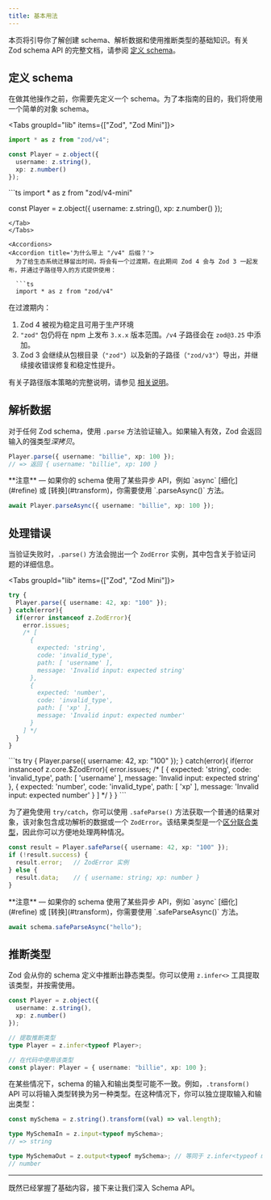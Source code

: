 ```yaml
---
title: 基本用法
---
```



本页将引导你了解创建 schema、解析数据和使用推断类型的基础知识。有关 Zod schema API 的完整文档，请参阅 [定义 schema](/api)。

## 定义 schema

在做其他操作之前，你需要先定义一个 schema。为了本指南的目的，我们将使用一个简单的对象 schema。

<Tabs groupId="lib" items={["Zod", "Zod Mini"]}>
<Tab value="Zod">
```ts
import * as z from "zod/v4"; 

const Player = z.object({ 
  username: z.string(),
  xp: z.number()
});
```
</Tab>
<Tab value="Zod Mini">
```ts
import * as z from "zod/v4-mini"

const Player = z.object({ 
  username: z.string(),
  xp: z.number()
});
```
</Tab>
</Tabs>

<Accordions>
<Accordion title='为什么带上 "/v4" 后缀？'>
  为了给生态系统迁移留出时间，将会有一个过渡期，在此期间 Zod 4 会与 Zod 3 一起发布，并通过子路径导入的方式提供使用：

  ```ts
  import * as z from "zod/v4"
  ```

  在过渡期内：

  1. Zod 4 被视为稳定且可用于生产环境
  2. `"zod"` 包仍将在 npm 上发布 `3.x.x` 版本范围。`/v4` 子路径会在 `zod@3.25` 中添加。
  3. Zod 3 会继续从包根目录（`"zod"`）以及新的子路径（`"zod/v3"`）导出，并继续接收错误修复和稳定性提升。

  有关子路径版本策略的完整说明，请参见 [相关说明](https://github.com/colinhacks/zod/issues/4371)。
</Accordion>
</Accordions>

## 解析数据

对于任何 Zod schema，使用 `.parse` 方法验证输入。如果输入有效，Zod 会返回输入的强类型*深拷贝*。

```ts
Player.parse({ username: "billie", xp: 100 }); 
// => 返回 { username: "billie", xp: 100 }
```

<Callout>
**注意** — 如果你的 schema 使用了某些异步 API，例如 `async` [细化](#refine) 或 [转换](#transform)，你需要使用 `.parseAsync()` 方法。

```ts
await Player.parseAsync({ username: "billie", xp: 100 }); 
```
</Callout>

## 处理错误

当验证失败时，`.parse()` 方法会抛出一个 `ZodError` 实例，其中包含关于验证问题的详细信息。

<Tabs groupId="lib" items={["Zod", "Zod Mini"]}>
<Tab value="Zod">
```ts
try {
  Player.parse({ username: 42, xp: "100" });
} catch(error){
  if(error instanceof z.ZodError){
    error.issues; 
    /* [
      {
        expected: 'string',
        code: 'invalid_type',
        path: [ 'username' ],
        message: 'Invalid input: expected string'
      },
      {
        expected: 'number',
        code: 'invalid_type',
        path: [ 'xp' ],
        message: 'Invalid input: expected number'
      }
    ] */
  }
}
```
</Tab>
<Tab value="Zod Mini">
```ts
try {
  Player.parse({ username: 42, xp: "100" });
} catch(error){
  if(error instanceof z.core.$ZodError){
    error.issues; 
    /* [
      {
        expected: 'string',
        code: 'invalid_type',
        path: [ 'username' ],
        message: 'Invalid input: expected string'
      },
      {
        expected: 'number',
        code: 'invalid_type',
        path: [ 'xp' ],
        message: 'Invalid input: expected number'
      }
    ] */
  }
}
```
</Tab>
</Tabs>

为了避免使用 `try/catch`，你可以使用 `.safeParse()` 方法获取一个普通的结果对象，该对象包含成功解析的数据或一个 `ZodError`。该结果类型是一个[区分联合类型](https://www.typescriptlang.org/docs/handbook/2/narrowing.html#discriminated-unions)，因此你可以方便地处理两种情况。

```ts
const result = Player.safeParse({ username: 42, xp: "100" });
if (!result.success) {
  result.error;   // ZodError 实例
} else {
  result.data;    // { username: string; xp: number }
}
```

<Callout>
**注意** — 如果你的 schema 使用了某些异步 API，例如 `async` [细化](#refine) 或 [转换](#transform)，你需要使用 `.safeParseAsync()` 方法。

```ts
await schema.safeParseAsync("hello");
```
</Callout>

## 推断类型

Zod 会从你的 schema 定义中推断出静态类型。你可以使用 `z.infer<>` 工具提取该类型，并按需使用。

```ts
const Player = z.object({ 
  username: z.string(),
  xp: z.number()
});

// 提取推断类型
type Player = z.infer<typeof Player>;

// 在代码中使用该类型
const player: Player = { username: "billie", xp: 100 };
```

在某些情况下，schema 的输入和输出类型可能不一致。例如，`.transform()` API 可以将输入类型转换为另一种类型。在这种情况下，你可以独立提取输入和输出类型：

```ts
const mySchema = z.string().transform((val) => val.length);

type MySchemaIn = z.input<typeof mySchema>;
// => string

type MySchemaOut = z.output<typeof mySchema>; // 等同于 z.infer<typeof mySchema>
// number
```

---

既然已经掌握了基础内容，接下来让我们深入 Schema API。